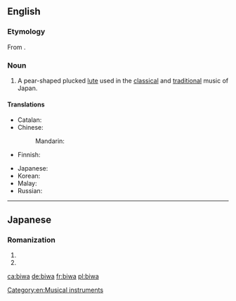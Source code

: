 ==English==
{{wikipedia}}

===Etymology===
From {{etyl|ja|en}} {{term|琵琶|tr=びわ, biwa|lang=ja}}.

===Noun===
{{en-noun}}

# A pear-shaped plucked [[lute]] used in the [[classical]] and [[traditional]] music of Japan.

====Translations====
{{trans-top|lute}}
* Catalan: {{t|ca|biwa|m}}
* Chinese: 
*: Mandarin: {{t|cmn|日本琵琶|tr=Rìběn pípa|sc=Hani}}
* Finnish: {{t|fi|biwa}}
{{trans-mid}}
* Japanese: {{t|ja|琵琶|tr=びわ, biwa}}
* Korean: {{t|ko|비와|sc=Kore}}
* Malay: {{t|ms|biwa}}
* Russian: {{t|ru|би́ва|f}}
{{trans-bottom}}

[[Category:en:Musical instruments]]

----

==Japanese==

===Romanization===
{{ja-romaji}}

# {{ja-romanization of|びわ}}
# {{ja-romanization of|ビワ}}

[[ca:biwa]]
[[de:biwa]]
[[fr:biwa]]
[[pl:biwa]]